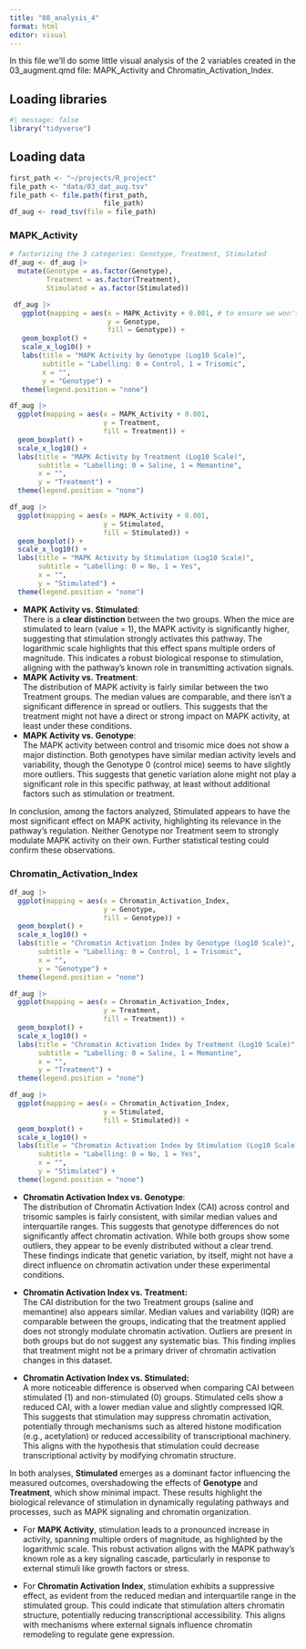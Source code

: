```yaml
---
title: "08_analysis_4"
format: html
editor: visual
---
```


In this file we'll do some little visual analysis of the 2 variables created in the 03_augment.qmd file: MAPK_Activity and Chromatin_Activation_Index.

## Loading libraries

```r
#| message: false
library("tidyverse")
```

## Loading data

```r
first_path <- "~/projects/R_project"
file_path <- "data/03_dat_aug.tsv" 
file_path <- file.path(first_path, 
                       file_path)
df_aug <- read_tsv(file = file_path)
```

### MAPK_Activity

```r
# factorizing the 3 categories: Genotype, Treatment, Stimulated
df_aug <- df_aug |> 
  mutate(Genotype = as.factor(Genotype),
         Treatment = as.factor(Treatment),
         Stimulated = as.factor(Stimulated))
```

```r
 df_aug |> 
   ggplot(mapping = aes(x = MAPK_Activity + 0.001, # to ensure we won't have log(0) 
                        y = Genotype, 
                        fill = Genotype)) + 
   geom_boxplot() + 
   scale_x_log10() + 
   labs(title = "MAPK Activity by Genotype (Log10 Scale)", 
        subtitle = "Labelling: 0 = Control, 1 = Trisomic", 
        x = "", 
        y = "Genotype") + 
   theme(legend.position = "none")
```

```r
df_aug |> 
  ggplot(mapping = aes(x = MAPK_Activity + 0.001,
                       y = Treatment, 
                       fill = Treatment)) + 
  geom_boxplot() + 
  scale_x_log10() + 
  labs(title = "MAPK Activity by Treatment (Log10 Scale)", 
       subtitle = "Labelling: 0 = Saline, 1 = Memantine", 
       x = "", 
       y = "Treatment") + 
  theme(legend.position = "none")
```

```r
df_aug |> 
  ggplot(mapping = aes(x = MAPK_Activity + 0.001, 
                       y = Stimulated, 
                       fill = Stimulated)) + 
  geom_boxplot() + 
  scale_x_log10() + 
  labs(title = "MAPK Activity by Stimulation (Log10 Scale)", 
       subtitle = "Labelling: 0 = No, 1 = Yes", 
       x = "", 
       y = "Stimulated") + 
  theme(legend.position = "none")
```

-   **MAPK Activity vs. Stimulated**:\
    There is a **clear distinction** between the two groups. When the mice are stimulated to learn (value = 1), the MAPK activity is significantly higher, suggesting that stimulation strongly activates this pathway. The logarithmic scale highlights that this effect spans multiple orders of magnitude. This indicates a robust biological response to stimulation, aligning with the pathway's known role in transmitting activation signals.
-   **MAPK Activity vs. Treatment**:\
    The distribution of MAPK activity is fairly similar between the two Treatment groups. The median values are comparable, and there isn't a significant difference in spread or outliers. This suggests that the treatment might not have a direct or strong impact on MAPK activity, at least under these conditions.
-   **MAPK Activity vs. Genotype**:\
    The MAPK activity between control and trisomic mice does not show a major distinction. Both genotypes have similar median activity levels and variability, though the Genotype 0 (control mice) seems to have slightly more outliers. This suggests that genetic variation alone might not play a significant role in this specific pathway, at least without additional factors such as stimulation or treatment.

In conclusion, among the factors analyzed, Stimulated appears to have the most significant effect on MAPK activity, highlighting its relevance in the pathway's regulation. Neither Genotype nor Treatment seem to strongly modulate MAPK activity on their own. Further statistical testing could confirm these observations.

### Chromatin_Activation_Index

```r
df_aug |> 
  ggplot(mapping = aes(x = Chromatin_Activation_Index, 
                       y = Genotype, 
                       fill = Genotype)) + 
  geom_boxplot() + 
  scale_x_log10() + 
  labs(title = "Chromatin Activation Index by Genotype (Log10 Scale)", 
       subtitle = "Labelling: 0 = Control, 1 = Trisomic", 
       x = "", 
       y = "Genotype") + 
  theme(legend.position = "none")
```

```r
df_aug |> 
  ggplot(mapping = aes(x = Chromatin_Activation_Index, 
                       y = Treatment, 
                       fill = Treatment)) + 
  geom_boxplot() + 
  scale_x_log10() + 
  labs(title = "Chromatin Activation Index by Treatment (Log10 Scale)", 
       subtitle = "Labelling: 0 = Saline, 1 = Memantine", 
       x = "", 
       y = "Treatment") + 
  theme(legend.position = "none")
```

```r
df_aug |> 
  ggplot(mapping = aes(x = Chromatin_Activation_Index, 
                       y = Stimulated, 
                       fill = Stimulated)) + 
  geom_boxplot() + 
  scale_x_log10() + 
  labs(title = "Chromatin Activation Index by Stimulation (Log10 Scale)", 
       subtitle = "Labelling: 0 = No, 1 = Yes", 
       x = "", 
       y = "Stimulated") + 
  theme(legend.position = "none")
```

-   **Chromatin Activation Index vs. Genotype**:\
    The distribution of Chromatin Activation Index (CAI) across control and trisomic samples is fairly consistent, with similar median values and interquartile ranges. This suggests that genotype differences do not significantly affect chromatin activation. While both groups show some outliers, they appear to be evenly distributed without a clear trend. These findings indicate that genetic variation, by itself, might not have a direct influence on chromatin activation under these experimental conditions.

-   **Chromatin Activation Index vs. Treatment:\
    **The CAI distribution for the two Treatment groups (saline and memantine) also appears similar. Median values and variability (IQR) are comparable between the groups, indicating that the treatment applied does not strongly modulate chromatin activation. Outliers are present in both groups but do not suggest any systematic bias. This finding implies that treatment might not be a primary driver of chromatin activation changes in this dataset.

-   **Chromatin Activation Index vs. Stimulated:\
    **A more noticeable difference is observed when comparing CAI between stimulated (1) and non-stimulated (0) groups. Stimulated cells show a reduced CAI, with a lower median value and slightly compressed IQR. This suggests that stimulation may suppress chromatin activation, potentially through mechanisms such as altered histone modification (e.g., acetylation) or reduced accessibility of transcriptional machinery. This aligns with the hypothesis that stimulation could decrease transcriptional activity by modifying chromatin structure.

In both analyses, **Stimulated** emerges as a dominant factor influencing the measured outcomes, overshadowing the effects of **Genotype** and **Treatment**, which show minimal impact. These results highlight the biological relevance of stimulation in dynamically regulating pathways and processes, such as MAPK signaling and chromatin organization.

-   For **MAPK Activity**, stimulation leads to a pronounced increase in activity, spanning multiple orders of magnitude, as highlighted by the logarithmic scale. This robust activation aligns with the MAPK pathway's known role as a key signaling cascade, particularly in response to external stimuli like growth factors or stress.

-   For **Chromatin Activation Index**, stimulation exhibits a suppressive effect, as evident from the reduced median and interquartile range in the stimulated group. This could indicate that stimulation alters chromatin structure, potentially reducing transcriptional accessibility. This aligns with mechanisms where external signals influence chromatin remodeling to regulate gene expression.
